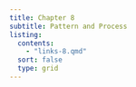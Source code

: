 ```yaml
---
title: Chapter 8
subtitle: Pattern and Process
listing:
  contents:
    - "links-8.qmd"
  sort: false
  type: grid
---
```

